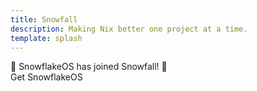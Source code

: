 ```yaml
---
title: Snowfall
description: Making Nix better one project at a time.
template: splash
---
```



<Hero />

<Announcement id="announcement--snowflakeos">
	<div>	
		🎉 SnowflakeOS&nbsp;has joined&nbsp;Snowfall! 🎉
	</div>
	<LinkButton href="https://snowflakeos.org" target="_blank" rel="noopener noreferrer">
		<span class="snowflakeos-link__content"> Get SnowflakeOS <Icon name="right-arrow" size="1.5rem" color="currentColor" /> </span>
	</LinkButton>
</Announcement>

<Project
	name="Lib"
	description="Unified configuration for systems, packages, modules, shells, templates, and more with Nix Flakes."
	icon="/icons/lib.jpg"
	source="https://github.com/snowfallorg/lib"
	docs="/guides/lib/quickstart"
/>

<Project
	name="Flake"
	description="Simplify Nix Flakes on the command line."
	icon="/icons/flake.jpg"
	source="https://github.com/snowfallorg/flake"
/>

<Project
	name="Icicle"
	description="A gtk4/libadwaita installer for NixOS based distributions."
	icon="/icons/icicle.jpg"
	source="https://github.com/snowfallorg/icicle"
/>

<Project
	name="Thaw"
	description="SemVer for Nix Flakes."
	icon="/icons/thaw.jpg"
	source="https://github.com/snowfallorg/thaw"
/>

<Project
	name="Drift"
	description="Update Nix Flake package sources."
	icon="/icons/drift.jpg"
	source="https://github.com/snowfallorg/drift"
/>

<Project
	name="Ice House"
	description="Cold storage made easy."
	icon="/icons/icehouse.jpg"
	source="https://github.com/snowfallorg/icehouse"
/>

<style>{`
	#_top {
		display: none;
	}

	#announcement--snowflakeos {
		margin-top: -1rem;
		margin-bottom: 2rem;
	}

	#announcement--snowflakeos * {
		gap: 1rem;
	}

	.snowflakeos-link__content {
		display: flex;
		flex-direction: row;
		flex-wrap: nowrap;
		align-items: center;
		gap: 0.5rem;
	}
`}</style>
